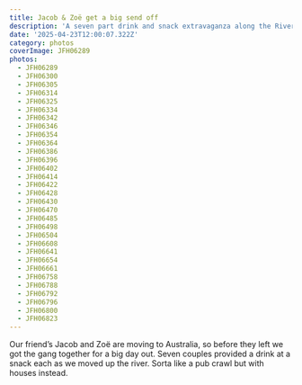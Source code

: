 ```yaml
---
title: Jacob & Zoë get a big send off
description: 'A seven part drink and snack extravaganza along the River Teifi'
date: '2025-04-23T12:00:07.322Z'
category: photos
coverImage: JFH06289
photos:
  - JFH06289
  - JFH06300
  - JFH06305
  - JFH06314
  - JFH06325
  - JFH06334
  - JFH06342
  - JFH06346
  - JFH06354
  - JFH06364
  - JFH06386
  - JFH06396
  - JFH06402
  - JFH06414
  - JFH06422
  - JFH06428
  - JFH06430
  - JFH06470
  - JFH06485
  - JFH06498
  - JFH06504
  - JFH06608
  - JFH06641
  - JFH06654
  - JFH06661
  - JFH06758
  - JFH06788
  - JFH06792
  - JFH06796
  - JFH06800
  - JFH06823
---
```


Our friend’s Jacob and Zoë are moving to Australia, so before they left we got the gang together for a big day out. Seven couples provided a drink at a snack each as we moved up the river. Sorta like a pub crawl but with houses instead.
